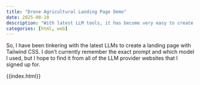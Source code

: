 ```yaml
---
title: "Drone Agricultural Landing Page Demo"
date: 2025-08-10
description: "With latest LLM tools, it has become very easy to create a landing page for any topic you want. This is a demo for a drone agricultural business landing page."
categories: [html, web]
---
```

So, I have been tinkering with the latest LLMs to create a landing page with Tailwind CSS. I don't currently remember the exact prompt and which model I used, but I hope to find it from all of the LLM provider websites that I signed up for.


{{index.html}}